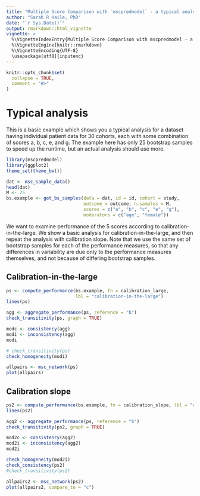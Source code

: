 ```yaml
---
title: "Multiple Score Comparison with `mscpredmodel` - a typical analysis workflow"
author: "Sarah R Haile, PhD"
date: "`r Sys.Date()`"
output: rmarkdown::html_vignette
vignette: >
  %\VignetteIndexEntry{Multiple Score Comparison with mscpredmodel - a typical analysis workflow}
  %\VignetteEngine{knitr::rmarkdown}
  %\VignetteEncoding{UTF-8}
  \usepackage[utf8]{inputenc}
---
```


```r
knitr::opts_chunk$set(
  collapse = TRUE,
  comment = "#>"
)
```

# Typical analysis

This is a basic example which shows you a typical analysis for a dataset having individual patient data for 30 cohorts, each with some combination of scores a, b, c, e, and g. The example here has only 25 bootstrap samples to speed up the runtime, but an actual analysis should use more.

```r
library(mscpredmodel)
library(ggplot2)
theme_set(theme_bw())

dat <- msc_sample_data()
head(dat)
M <- 25
bs.example <- get_bs_samples(data = dat, id = id, cohort = study, 
                             outcome = outcome, n.samples = M, 
                             scores = c("a", "b", "c", "e", "g"), 
                             moderators = c("age", "female"))
```

We want to examine performance of the 5 scores according to calibration-in-the-large. We show a basic analysis for calibration-in-the-large, and then repeat the analysis with calibration slope. Note that we use the same set of bootstrap samples for each of the performance measures, so that any differences in variability are due only to the performance measures themselves, and not because of differing bootstrap samples.

## Calibration-in-the-large
```r
ps <- compute_performance(bs.example, fn = calibration_large, 
                          lbl = "calibration-in-the-large")
lines(ps)

agg <- aggregate_performance(ps, reference = "b")
check_transitivity(ps, graph = TRUE)

modc <- consistency(agg)
modi <- inconsistency(agg)
modi

# check_transitivity(ps)
check_homogeneity(modi)

allpairs <- msc_network(ps)
plot(allpairs)
```

## Calibration slope

```r
ps2 <- compute_performance(bs.example, fn = calibration_slope, lbl = "calibration slope")
lines(ps2)

agg2 <- aggregate_performance(ps, reference = "b")
check_transitivity(ps2, graph = TRUE)

mod2c <- consistency(agg2)
mod2i <- inconsistency(agg2)
mod2i

check_homogeneity(mod2i)
check_consistency(ps2)
#check_transitivity(ps2)

allpairs2 <- msc_network(ps2)
plot(allpairs2, compare_to = "c")
```

